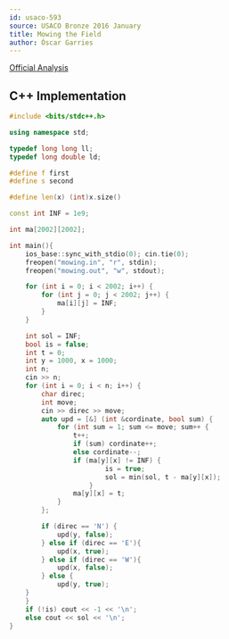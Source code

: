 ```yaml
---
id: usaco-593
source: USACO Bronze 2016 January
title: Mowing the Field
author: Óscar Garries
---
```


[Official Analysis](http://www.usaco.org/current/data/sol_mowing_bronze_jan16.html)

<LanguageSection>
<CPPSection>

## C++ Implementation

```cpp
#include <bits/stdc++.h>

using namespace std;

typedef long long ll;
typedef long double ld;

#define f first
#define s second

#define len(x) (int)x.size()

const int INF = 1e9;

int ma[2002][2002];

int main(){
	ios_base::sync_with_stdio(0); cin.tie(0);
	freopen("mowing.in", "r", stdin);
	freopen("mowing.out", "w", stdout);

	for (int i = 0; i < 2002; i++) {
		for (int j = 0; j < 2002; j++) {
			ma[i][j] = INF;
		}
	}

	int sol = INF;
	bool is = false;
	int t = 0;
	int y = 1000, x = 1000;
	int n;
	cin >> n;
	for (int i = 0; i < n; i++) {
		char direc;
		int move;
		cin >> direc >> move;
		auto upd = [&] (int &cordinate, bool sum) {
			for (int sum = 1; sum <= move; sum++ {
				t++;
				if (sum) cordinate++;
				else cordinate--;
				if (ma[y][x] != INF) {
						is = true;
						sol = min(sol, t - ma[y][x]);
					}
				ma[y][x] = t;
			}
		};

		if (direc == 'N') {
			upd(y, false);
		} else if (direc == 'E'){
			upd(x, true);
		} else if (direc == 'W'){
			upd(x, false);
		} else {
			upd(y, true);
	}
	}
	if (!is) cout << -1 << '\n';
	else cout << sol << '\n';
}
```

</CPPSection>
</LanguageSection>